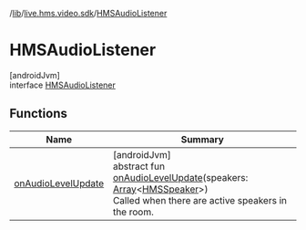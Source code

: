 /[lib](/api-reference/android/v2/home/content)/[live.hms.video.sdk](../index)/[HMSAudioListener](index)

# HMSAudioListener

[androidJvm]\
interface [HMSAudioListener](index)

## Functions

| Name                                        | Summary                                                                                                                                                                                                                                                                                          |
| ------------------------------------------- | ------------------------------------------------------------------------------------------------------------------------------------------------------------------------------------------------------------------------------------------------------------------------------------------------ |
| [onAudioLevelUpdate](on-audio-level-update) | [androidJvm]<br />abstract fun [onAudioLevelUpdate](on-audio-level-update)(speakers: [Array](https://kotlinlang.org/api/latest/jvm/stdlib/kotlin/-array/index.html)<[HMSSpeaker](../../live.hms.video.sdk.models/-h-m-s-speaker/index)>)<br />Called when there are active speakers in the room. |
